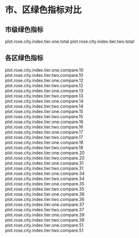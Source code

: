 <!-- chapter radar  -->

# 市、区绿色指标对比

## 市级绿色指标

plot.rose.city.index.tier.one.total
plot.rose.city.index.tier.two.total

## 各区绿色指标

plot.rose.city.index.tier.one.compare.10
plot.rose.city.index.tier.two.compare.10
plot.rose.city.index.tier.one.compare.12
plot.rose.city.index.tier.two.compare.12
plot.rose.city.index.tier.one.compare.13
plot.rose.city.index.tier.two.compare.13
plot.rose.city.index.tier.one.compare.14
plot.rose.city.index.tier.two.compare.14
plot.rose.city.index.tier.one.compare.15
plot.rose.city.index.tier.two.compare.15
plot.rose.city.index.tier.one.compare.16
plot.rose.city.index.tier.two.compare.16
plot.rose.city.index.tier.one.compare.17
plot.rose.city.index.tier.two.compare.17
plot.rose.city.index.tier.one.compare.18
plot.rose.city.index.tier.two.compare.18
plot.rose.city.index.tier.one.compare.20
plot.rose.city.index.tier.two.compare.20
plot.rose.city.index.tier.one.compare.31
plot.rose.city.index.tier.two.compare.31
plot.rose.city.index.tier.one.compare.34
plot.rose.city.index.tier.two.compare.34
plot.rose.city.index.tier.one.compare.35
plot.rose.city.index.tier.two.compare.35
plot.rose.city.index.tier.one.compare.36
plot.rose.city.index.tier.two.compare.36
plot.rose.city.index.tier.one.compare.37
plot.rose.city.index.tier.two.compare.37
plot.rose.city.index.tier.one.compare.39
plot.rose.city.index.tier.two.compare.39
plot.rose.city.index.tier.one.compare.51
plot.rose.city.index.tier.two.compare.51



<!-- end of chapter radar  -->
